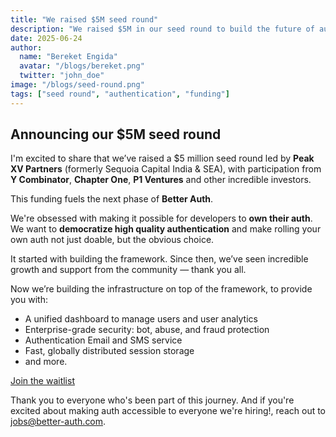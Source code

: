 ```yaml
---
title: "We raised $5M seed round"
description: "We raised $5M in our seed round to build the future of authentication"
date: 2025-06-24
author:
  name: "Bereket Engida"
  avatar: "/blogs/bereket.png"
  twitter: "john_doe"
image: "/blogs/seed-round.png"
tags: ["seed round", "authentication", "funding"]
---
```


## Announcing our $5M seed round

I'm excited to share that we’ve raised a \$5 million seed round led by **Peak XV Partners** (formerly Sequoia Capital India & SEA), with participation from **Y Combinator**, **Chapter One**, **P1 Ventures** and other incredible investors.

This funding fuels the next phase of **Better Auth**.

We're obsessed with making it possible for developers to **own their auth**. We want to **democratize high quality authentication** and make rolling your own auth not just doable, but the obvious choice.

It started with building the framework. Since then, we’ve seen incredible growth and support from the community — thank you all.

Now we’re building the infrastructure on top of the framework, to provide you with:

* A unified dashboard to manage users and user analytics
* Enterprise-grade security: bot, abuse, and fraud protection
* Authentication Email and SMS service
* Fast, globally distributed session storage
* and more.

[Join the waitlist](https://better-auth.build)

Thank you to everyone who's been part of this journey. And if you're excited about making auth accessible to everyone we're hiring!, reach out to [jobs@better-auth.com](mailto:jobs@better-auth.com).